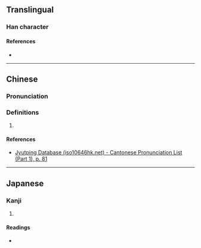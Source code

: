 {{character info/new}}
==Translingual==

===Han character===
{{Han char|rn=30|rad=口|as=09|sn=12|four=61060|canj=RMWL|ids=⿰口面}}

====References====
* {{Han ref|kx=0198.260|dkj=03942|dj=0420.140|hdz=10652.050|uh=5595|ud=21909|bh=D879|bd=55417}}

----

==Chinese==
{{zh-forms}}

===Pronunciation===
{{zh-pron
|m=miǎn,hé,xuǎn,yuán
|m-s=
|dg=
|c=min5
|c-t=
|g=
|h=pfs=
|j=
|mb=
|md=
|mn=
|mn-t=
|w=
|x=
|mc=y
|oc=y
|cat=n
}}

===Definitions===
{{zh-hanzi}}

# {{rfdef|zh}}

====References====
* [http://www.iso10646hk.net/jp/document/download.jsp Jyutping Database (iso10646hk.net) - Cantonese Pronunciation List (Part 1), p. 81]

----

==Japanese==

===Kanji===
{{ja-kanji|grade=|rs=口09}}

# {{rfdef|ja|sort=口09}}

====Readings====
* {{ja-readings|on=[[べん]] (ben), [[めん]] (men)|kun=}}